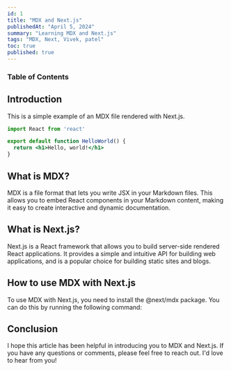 ```yaml
---
id: 1
title: "MDX and Next.js"
publishedAt: "April 5, 2024"
summary: "Learning MDX and Next.js"
tags: "MDX, Next, Vivek, patel"
toc: true
published: true
---
```


### Table of Contents



## Introduction

This is a simple example of an MDX file rendered with Next.js.

```jsx
import React from 'react'

export default function HelloWorld() {
  return <h1>Hello, world!</h1>
}
```

## What is MDX?

MDX is a file format that lets you write JSX in your Markdown files. This allows you to embed React components in your Markdown content, making it easy to create interactive and dynamic documentation.

## What is Next.js?

Next.js is a React framework that allows you to build server-side rendered React applications. It provides a simple and intuitive API for building web applications, and is a popular choice for building static sites and blogs.

## How to use MDX with Next.js

To use MDX with Next.js, you need to install the @next/mdx package. You can do this by running the following command:

## Conclusion

I hope this article has been helpful in introducing you to MDX and Next.js. If you have any questions or comments, please feel free to reach out. I'd love to hear from you!
